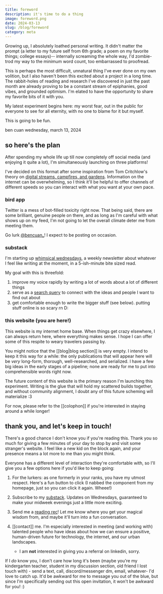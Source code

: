 ```yaml
---
title: foreword
description: it's time to do a thing
image: foreword.png
date: 2024-03-13
slug: /blog/foreword
category: meta
---
```


Growing up, I absolutely loathed personal writing. It didn't matter the prompt (a letter to my future self from 6th grade; a poem on my favorite things; college essays)-- internally screaming the whole way, I'd zombie-trod my way to the minimum word count, too embarrassed to proofread.

This is perhaps the most difficult, unnatural thing I've ever done on my own volition, but I also haven't been this excited about a project in a long time. The rabbit-holes of reading and research I've discovered in just the past month are already proving to be a constant stream of epiphanies, good vibes, and grounded optimism. I'm elated to have the opportunity to share my favorite bits of it with you.

 My latest experiment begins here: my worst fear, out in the public for everyone to see for all eternity, with no one to blame for it but myself.

This is going to be fun.

ben cuan
wednesday, march 13, 2024

## so here's the plan

After spending my whole life up till now completely off social media (and enjoying it quite a lot), I'm simultaneously launching on three platforms! 

I've decided on this format after some inspiration from Tom Critchlow's theory on [digital streams, campfires, and gardens](https://tomcritchlow.com/2018/10/10/of-gardens-and-wikis/). Information on the internet can be overwhelming, so I think it'll be helpful to offer channels of different speeds so you can interact with what you want at your own pace.


### <FontAwesomeIcon icon={faTwitter} /> bird app
Twitter is a mess of bot-filled toxicity right now. That being said, there are some brilliant, genuine people on there, and as long as I'm careful with what shows up on my feed, I'm not going to let the overall climate deter me from meeting them.

Go lurk [@bencuan_](https://twitter.com/bencuan_)! I expect to be posting on occasion.

### <SiSubstack /> substack
I'm starting up [whimsical wednesdays](https://bencuan.substack.com), a weekly newsletter about whatever I feel like writing at the moment, in a 5-ish-minute bite sized read.

My goal with this is threefold:
1. improve my voice rapidly by writing a lot of words about a lot of different things
2. serve as a [search query](https://www.henrikkarlsson.xyz/p/search-query) to connect with the ideas and people I want to find out about
3. get comfortable enough to write the bigger stuff (see below). putting stuff online is so scary rn <span class="fraktion">D:</span>

### <FontAwesomeIcon icon={faLocationDot} /> this website (you are here!)
This website is my internet home base. When things get crazy elsewhere, I can always return here, where everything makes sense. I hope I can offer some of this respite to weary travelers passing by.

You might notice that the [[blog|blog section]] is very empty. I intend to keep it this way for a while: the only publications that will appear here will be *very* long-form, thorough, well-researched, and serialized. I have a few big ideas in the early stages of a pipeline; none are ready for me to put into comprehensible words right now.

The future content of this website is the primary reason I'm launching this experiment. Writing is the glue that will hold my scattered builds together, and without community alignment, I doubt any of this future scheming will materialize :3

For now, please refer to the [[colophon]] if you're interested in staying around a while longer!

## thank you, and let's keep in touch!
There's a good chance I don't know you if you're reading this. Thank you so much for giving a few minutes of your day to stop by and visit some stranger's website. I feel like a new kid on the block again, and your presence means a lot more to me than you might think.

Everyone has a different level of interaction they're comfortable with, so I'll give you a few options here if you'd like to keep going:

1. For the lurkers: as one formerly in your ranks, you have my utmost respect. Here's a fun button to click (I nabbed the component from my homepage, just so you can click it again. Wheee!)

<span class="visitors"><Visitors client:idle /></span>

2. Subscribe to my [substack](https://bencuan.substack.com). Updates on Wednesdays, guaranteed to make your midweek evenings just a little more exciting.

3. Send me a [reading rec](https://tally.so/forms/meeJ1J/)! Let me know where you get your magical wisdom from, and maybe it'll turn into a fun conversation.

4. [[contact]] me. I'm especially interested in meeting (and working with) talented people who have ideas about how we can ensure a positive, human-driven future for technology, the internet, and our urban landscapes.
	- I am **not** interested in giving you a referral on linkedin, sorry.

If I *do* know you, I don't care how long it's been (maybe you're my kindergarten teacher, student in my discussion section, old friend I lost touch with) - send a text, call, discord/messenger dm, email, whatever-  I'd love to catch up.  It'd be awkward for me to message you out of the blue, but since I'm specifically sending out this open invitation, it won't be awkward for you! :)